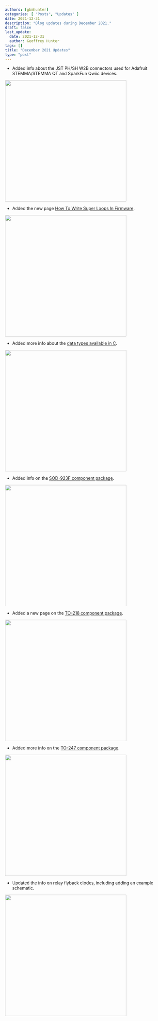 ```yaml
---
authors: [gbmhunter]
categories: [ "Posts", "Updates" ]
date: 2021-12-31
description: "Blog updates during December 2021."
draft: false
last_update:
  date: 2021-12-31
  author: Geoffrey Hunter
tags: []
title: "December 2021 Updates"
type: "post"
---
```



* Added info about the JST PH/SH W2B connectors used for Adafruit STEMMA/STEMMA QT and SparkFun Qwiic devices.

<Image src={jst_conn_screenshot} width="400px"></Image>

* Added the new page [How To Write Super Loops In Firmware](/programming/design-patterns/how-to-write-super-loops-in-firmware/).

<Image src={how_to_write_superloops_screenshot} width="400px"></Image>

* Added more info about the [data types available in C](/programming/languages/c/data-types/).

<Image src={c_data_types_screenshot} width="400px"></Image>

* Added info on the [SOD-923F component package](/pcb-design/component-packages/sod-923-component-package/).

<Image src={sod_923f_component_package_screenshot} width="400px"></Image>

* Added a new page on the [TO-218 component package](/pcb-design/component-packages/to-218-component-package/).

<Image src={to_218_component_package_screenshot} width="400px"></Image>

* Added more info on the [TO-247 component package](/pcb-design/component-packages/to-247-component-package/).

<Image src={to_247_component_package_screenshot} width="400px"></Image>

* Updated the info on relay flyback diodes, including adding an example schematic.

<Image src={relay_flyback_diode_screenshot} width="400px"></Image>
